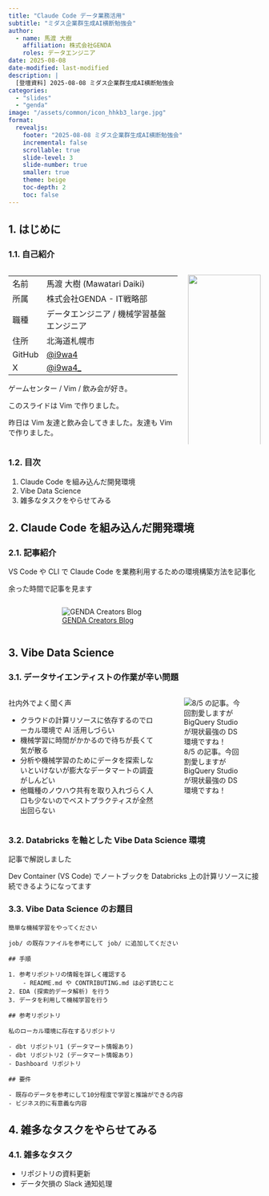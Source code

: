 ```yaml
---
title: "Claude Code データ業務活用"
subtitle: "ミダス企業群生成AI横断勉強会"
author:
  - name: 馬渡 大樹
    affiliation: 株式会社GENDA
    roles: データエンジニア
date: 2025-08-08
date-modified: last-modified
description: |
  [登壇資料] 2025-08-08 ミダス企業群生成AI横断勉強会
categories:
  - "slides"
  - "genda"
image: "/assets/common/icon_hhkb3_large.jpg"
format:
  revealjs:
    footer: "2025-08-08 ミダス企業群生成AI横断勉強会"
    incremental: false
    scrollable: true
    slide-level: 3
    slide-number: true
    smaller: true
    theme: beige
    toc-depth: 2
    toc: false
---
```


## 1. はじめに

### 1.1. 自己紹介

:::: {.columns}

::: {.column width="70%"}

|        |                                           |
| ---    | ---                                       |
| 名前   | 馬渡 大樹 (Mawatari Daiki)                |
| 所属   | 株式会社GENDA - IT戦略部                  |
| 職種   | データエンジニア / 機械学習基盤エンジニア |
| 住所   | 北海道札幌市                              |
| GitHub | [@i9wa4](https://github.com/i9wa4)        |
| X      | [@i9wa4_](https://x.com/i9wa4_)           |

ゲームセンター / Vim / 飲み会が好き。

このスライドは Vim で作りました。

昨日は Vim 友達と飲み会してきました。友達も Vim で作りました。
:::

::: {.column width="30%"}
![](/assets/2025-05-22-midas-cursor-tips/IMG20240922183711-trimmed.jpg){fig-align="left" width="100%"}
:::

::::

### 1.2. 目次

1. Claude Code を組み込んだ開発環境
1. Vibe Data Science
1. 雑多なタスクをやらせてみる

## 2. Claude Code を組み込んだ開発環境

### 2.1. 記事紹介

VS Code や CLI で Claude Code を業務利用するための環境構築方法を記事化

余った時間で記事を見ます

:::: {.columns}

::: {.column width="10%"}
:::

::: {.column width="80%"}
![[GENDA Creators Blog](https://blog.genda.jp/creators/)](/assets/2025-08-08-midas-ai/articles.png){fig-align="left"}
:::

::: {.column width="10%"}
:::

::::

## 3. Vibe Data Science

### 3.1. データサイエンティストの作業が辛い問題

:::: {.columns}

::: {.column width="60%"}
社内外でよく聞く声

- クラウドの計算リソースに依存するのでローカル環境で AI 活用しづらい
- 機械学習に時間がかかるので待ちが長くて気が散る
- 分析や機械学習のためにデータを探索しないといけないが膨大なデータマートの調査がしんどい
- 他職種のノウハウ共有を取り入れづらく人口も少ないのでベストプラクティスが全然出回らない
:::

::: {.column width="40%"}
![8/5 の記事。今回割愛しますが BigQuery Studio が現状最強の DS 環境ですね！](/assets/2025-08-08-midas-ai/vibe-data-science-bq.jpeg){fig-align="left"}
:::

::::

### 3.2. Databricks を軸とした Vibe Data Science 環境

記事で解説しました

Dev Container (VS Code) でノートブックを Databricks 上の計算リソースに接続できるようになってます

### 3.3. Vibe Data Science のお題目

```
簡単な機械学習をやってください

job/ の既存ファイルを参考にして job/ に追加してください

## 手順

1. 参考リポジトリの情報を詳しく確認する
    - README.md や CONTRIBUTING.md は必ず読むこと
2. EDA (探索的データ解析) を行う
3. データを利用して機械学習を行う
```

```
## 参考リポジトリ

私のローカル環境に存在するリポジトリ

- dbt リポジトリ1 (データマート情報あり)
- dbt リポジトリ2 (データマート情報あり)
- Dashboard リポジトリ

## 要件

- 既存のデータを参考にして10分程度で学習と推論ができる内容
- ビジネス的に有意義な内容
```

## 4. 雑多なタスクをやらせてみる

### 4.1. 雑多なタスク

- リポジトリの資料更新
- データ欠損の Slack 通知処理
